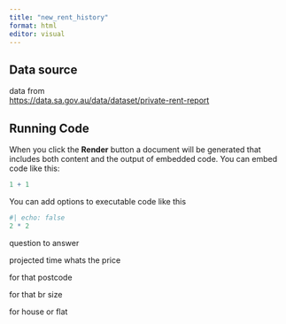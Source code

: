 ```yaml
---
title: "new_rent_history"
format: html
editor: visual
---
```


## Data source

data from\
<https://data.sa.gov.au/data/dataset/private-rent-report>

## Running Code

When you click the **Render** button a document will be generated that includes both content and the output of embedded code. You can embed code like this:

```r
1 + 1
```

You can add options to executable code like this

```r
#| echo: false
2 * 2
```

question to answer

projected time whats the price

for that postcode

for that br size

for house or flat
